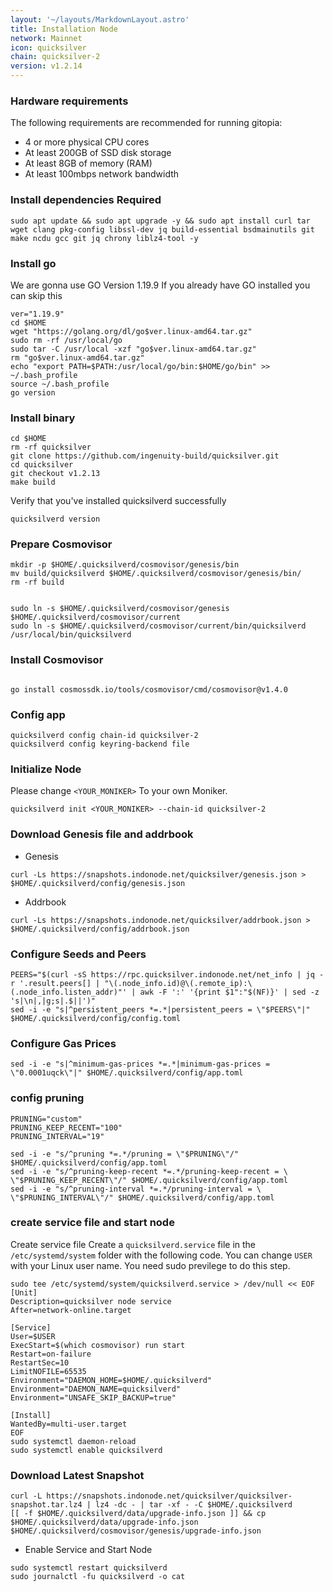 ```yaml
---
layout: '~/layouts/MarkdownLayout.astro'
title: Installation Node
network: Mainnet
icon: quicksilver
chain: quicksilver-2
version: v1.2.14
---
```


### Hardware requirements

The following requirements are recommended for running gitopia:

- 4 or more physical CPU cores
- At least 200GB of SSD disk storage
- At least 8GB of memory (RAM)
- At least 100mbps network bandwidth


### Install dependencies Required

```
sudo apt update && sudo apt upgrade -y && sudo apt install curl tar wget clang pkg-config libssl-dev jq build-essential bsdmainutils git make ncdu gcc git jq chrony liblz4-tool -y
```

### Install go

We are gonna use GO Version 1.19.9
If you already have GO installed you can skip this 

```
ver="1.19.9"
cd $HOME
wget "https://golang.org/dl/go$ver.linux-amd64.tar.gz"
sudo rm -rf /usr/local/go
sudo tar -C /usr/local -xzf "go$ver.linux-amd64.tar.gz"
rm "go$ver.linux-amd64.tar.gz"
echo "export PATH=$PATH:/usr/local/go/bin:$HOME/go/bin" >> ~/.bash_profile
source ~/.bash_profile
go version
```

### Install binary

```
cd $HOME
rm -rf quicksilver
git clone https://github.com/ingenuity-build/quicksilver.git
cd quicksilver
git checkout v1.2.13
make build
```

Verify that you've installed quicksilverd successfully

```
quicksilverd version
```

### Prepare Cosmovisor
```
mkdir -p $HOME/.quicksilverd/cosmovisor/genesis/bin
mv build/quicksilverd $HOME/.quicksilverd/cosmovisor/genesis/bin/
rm -rf build


sudo ln -s $HOME/.quicksilverd/cosmovisor/genesis $HOME/.quicksilverd/cosmovisor/current
sudo ln -s $HOME/.quicksilverd/cosmovisor/current/bin/quicksilverd /usr/local/bin/quicksilverd
```

### Install Cosmovisor
```

go install cosmossdk.io/tools/cosmovisor/cmd/cosmovisor@v1.4.0
```

### Config app

```
quicksilverd config chain-id quicksilver-2
quicksilverd config keyring-backend file
```

### Initialize Node

Please change `<YOUR_MONIKER>` To your own Moniker.

```
quicksilverd init <YOUR_MONIKER> --chain-id quicksilver-2
```

### Download Genesis file and addrbook

- Genesis

```
curl -Ls https://snapshots.indonode.net/quicksilver/genesis.json > $HOME/.quicksilverd/config/genesis.json
```

- Addrbook

```
curl -Ls https://snapshots.indonode.net/quicksilver/addrbook.json > $HOME/.quicksilverd/config/addrbook.json
```

### Configure Seeds and Peers

```
PEERS="$(curl -sS https://rpc.quicksilver.indonode.net/net_info | jq -r '.result.peers[] | "\(.node_info.id)@\(.remote_ip):\(.node_info.listen_addr)"' | awk -F ':' '{print $1":"$(NF)}' | sed -z 's|\n|,|g;s|.$||')"
sed -i -e "s|^persistent_peers *=.*|persistent_peers = \"$PEERS\"|" $HOME/.quicksilverd/config/config.toml
```

### Configure Gas Prices
```
sed -i -e "s|^minimum-gas-prices *=.*|minimum-gas-prices = \"0.0001uqck\"|" $HOME/.quicksilverd/config/app.toml
```

### config pruning

```
PRUNING="custom"
PRUNING_KEEP_RECENT="100"
PRUNING_INTERVAL="19"

sed -i -e "s/^pruning *=.*/pruning = \"$PRUNING\"/" $HOME/.quicksilverd/config/app.toml
sed -i -e "s/^pruning-keep-recent *=.*/pruning-keep-recent = \
\"$PRUNING_KEEP_RECENT\"/" $HOME/.quicksilverd/config/app.toml
sed -i -e "s/^pruning-interval *=.*/pruning-interval = \
\"$PRUNING_INTERVAL\"/" $HOME/.quicksilverd/config/app.toml
```


### create service file and start node

Create service file
Create a `quicksilverd.service` file in the `/etc/systemd/system` folder with the following code. 
You can change `USER` with your Linux user name. You need sudo previlege to do this step.

```
sudo tee /etc/systemd/system/quicksilverd.service > /dev/null << EOF
[Unit]
Description=quicksilver node service
After=network-online.target

[Service]
User=$USER
ExecStart=$(which cosmovisor) run start
Restart=on-failure
RestartSec=10
LimitNOFILE=65535
Environment="DAEMON_HOME=$HOME/.quicksilverd"
Environment="DAEMON_NAME=quicksilverd"
Environment="UNSAFE_SKIP_BACKUP=true"

[Install]
WantedBy=multi-user.target
EOF
sudo systemctl daemon-reload
sudo systemctl enable quicksilverd
```

### Download Latest Snapshot
```
curl -L https://snapshots.indonode.net/quicksilver/quicksilver-snapshot.tar.lz4 | lz4 -dc - | tar -xf - -C $HOME/.quicksilverd
[[ -f $HOME/.quicksilverd/data/upgrade-info.json ]] && cp $HOME/.quicksilverd/data/upgrade-info.json $HOME/.quicksilverd/cosmovisor/genesis/upgrade-info.json
```

- Enable Service and Start Node

```
sudo systemctl restart quicksilverd
sudo journalctl -fu quicksilverd -o cat
```

